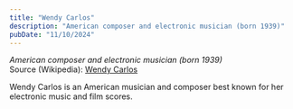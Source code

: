 ```yaml
---
title: "Wendy Carlos"
description: "American composer and electronic musician (born 1939)"
pubDate: "11/10/2024"
---
```


*American composer and electronic musician (born 1939)*  
Source (Wikipedia): [Wendy Carlos][1]

Wendy Carlos is an American musician and composer best known for her electronic music and film scores.

[1]: https://en.wikipedia.org/wiki/Wendy_Carlos
